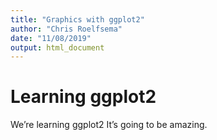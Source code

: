 ```yaml
---
title: "Graphics with ggplot2"
author: "Chris Roelfsema"
date: "11/08/2019"
output: html_document
---
```


# Learning ggplot2

We're learning ggplot2 It's going to be amazing. 
